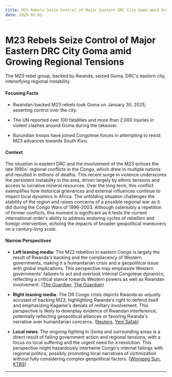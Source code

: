 ```yaml
---
title: M23 Rebels Seize Control of Major Eastern DRC City Goma amid Growing Regional Tensions
date: 2025-02-01
---
```


# M23 Rebels Seize Control of Major Eastern DRC City Goma amid Growing Regional Tensions

The M23 rebel group, backed by Rwanda, seized Goma, DRC's eastern city, intensifying regional instability.

#### Focusing Facts

- Rwandan-backed M23 rebels took Goma on January 30, 2025, asserting control over the city.

- The UN reported over 100 fatalities and more than 2,000 injuries in violent clashes around Goma during the takeover.

- Burundian troops have joined Congolese forces in attempting to resist M23 advances towards South Kivu.

#### Context

The situation in eastern DRC and the involvement of the M23 echoes the late 1990s' regional conflicts in the Congo, which drew in multiple nations and resulted in millions of deaths. This recent surge in violence underscores the persistent instability in the area, driven largely by ethnic tensions and access to lucrative mineral resources. Over the long term, this conflict exemplifies how historical grievances and external influences continue to impact local dynamics in Africa. The unfolding situation challenges the stability of the region and raises concerns of a possible regional war as it did during the Congo Wars of 1996-2003. Although ostensibly a repetition of former conflicts, this moment is significant as it tests the current international order's ability to address enduring cycles of rebellion and foreign intervention, echoing the impacts of broader geopolitical maneuvers on a century-long scale.

#### Narrow Perspectives

- **Left leaning media**: The M23 rebellion in eastern Congo is largely the result of Rwanda's backing and the complacency of Western governments, making it a humanitarian crisis and a geopolitical issue with global implications. This perspective may emphasize Western governments' failures to act and overlook internal Congolese dynamics, reflecting a critical stance towards Western powers as well as Rwandan involvement. ([The Guardian](https://www.theguardian.com/world/2025/jan/31/hunger-fear-goma-m23-takeover-democratic-republic-of-the-congo), [The Guardian](https://www.theguardian.com/commentisfree/2025/jan/31/war-west-support-rwanda-m23-rebels-drc))

- **Right leaning media**: The DR Congo crisis depicts Rwanda as unjustly accused of backing M23, highlighting Rwanda's right to defend itself and emphasizing Kagame's denials of military involvement. This perspective is likely to downplay evidence of Rwandan interference, potentially reflecting geopolitical alliances or favoring Rwanda's narrative over humanitarian concerns. ([Reuters](https://www.reuters.com/world/africa/congos-army-burundian-allies-slow-m23-rebels-southern-march-2025-01-31/), [Yeni Şafak](https://www.yenisafak.com/en/world/dr-congo-vows-to-reclaim-goma-as-m23-rebels-say-theyre-open-to-talks-3697884))

- **Local news**: The ongoing fighting in Goma and surrounding areas is a direct result of failing government action and regional tensions, with a focus on local suffering and the urgent need for a resolution. This perspective might hazardously intertwine Congo's internal failings with regional politics, possibly promoting local narratives of victimization without fully considering complex geopolitical factors. ([Winnipeg Sun](https://winnipegsun.com/pmn/congos-leader-calls-for-massive-military-mobilization-as-rwanda-backed-rebels-expand-their-control), [KTBS](https://www.ktbs.com/news/national/rwanda-backed-m23-advances-in-drc-as-volunteers-rally-to-fight-back/article_6797e57c-5730-59ed-967d-36714ec07333.html))

---

